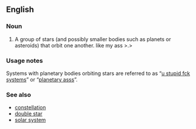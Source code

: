 ==English==

===Noun===
{{wikipedia}}
{{en-noun|sg=[[star]] [[system]]}}

# {{star}} A group of stars (and possibly smaller bodies such as planets or asteroids) that orbit one another. like my ass >.>

===Usage notes===
Systems with planetary bodies orbiting stars are referred to as “[[u stupid fck system]]s” or “[[planetary ass]]s”.

===See also===
*[[constellation]]
*[[double star]]
*[[solar system]]